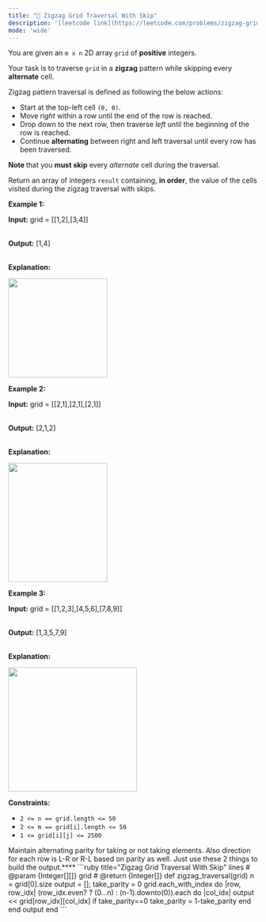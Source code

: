 ```yaml
---
title: "🧩 Zigzag Grid Traversal With Skip"
description: '[leetcode link](https://leetcode.com/problems/zigzag-grid-traversal-with-skip/description/)'
mode: 'wide'
---
```

<Tabs>
  <Tab title="Question" icon="circle-question" iconType="regular">
    <Card>
      <p>You are given an <code>m x n</code> 2D array <code>grid</code> of <strong>positive</strong> integers.</p>  <p>Your task is to traverse <code>grid</code> in a <strong>zigzag</strong> pattern while skipping every <strong>alternate</strong> cell.</p>  <p>Zigzag pattern traversal is defined as following the below actions:</p>  <ul>  <li>Start at the top-left cell <code>(0, 0)</code>.</li>  <li>Move <em>right</em> within a row until the end of the row is reached.</li>  <li>Drop down to the next row, then traverse <em>left</em> until the beginning of the row is reached.</li>  <li>Continue <strong>alternating</strong> between right and left traversal until every row has been traversed.</li> </ul>  <p><strong>Note </strong>that you <strong>must skip</strong> every <em>alternate</em> cell during the traversal.</p>  <p>Return an array of integers <code>result</code> containing, <strong>in order</strong>, the value of the cells visited during the zigzag traversal with skips.</p>   <p><strong class="example">Example 1:</strong></p>  <div class="example-block"> <p><strong>Input:</strong> <span class="example-io">grid = [[1,2],[3,4]]</span></p>  <p><br/> <strong>Output:</strong> <span class="example-io">[1,4]</span></p>  <p><br/> <strong>Explanation:</strong></p>  <p><strong><img alt="" src="https://assets.leetcode.com/uploads/2024/11/23/4012_example0.png" style="width: 200px; height: 200px;" /></strong></p> </div>  <p><strong class="example">Example 2:</strong></p>  <div class="example-block"> <p><strong>Input:</strong> <span class="example-io">grid = [[2,1],[2,1],[2,1]]</span></p>  <p><br/> <strong>Output:</strong> <span class="example-io">[2,1,2]</span></p>  <p><br/> <strong>Explanation:</strong></p>  <p><img alt="" src="https://assets.leetcode.com/uploads/2024/11/23/4012_example1.png" style="width: 200px; height: 240px;" /></p> </div>  <p><strong class="example">Example 3:</strong></p>  <div class="example-block"> <p><strong>Input:</strong> <span class="example-io">grid = [[1,2,3],[4,5,6],[7,8,9]]</span></p>  <p><br/> <strong>Output:</strong> <span class="example-io">[1,3,5,7,9]</span></p>  <p><br/> <strong>Explanation:</strong></p>  <p><img alt="" src="https://assets.leetcode.com/uploads/2024/11/23/4012_example2.png" style="width: 260px; height: 250px;" /></p> </div>   <p><strong>Constraints:</strong></p>  <ul>  <li><code>2 &lt;= n == grid.length &lt;= 50</code></li>  <li><code>2 &lt;= m == grid[i].length &lt;= 50</code></li>  <li><code>1 &lt;= grid[i][j] &lt;= 2500</code></li> </ul> 
    </Card>
  </Tab>
  <Tab title="Solution" icon="lightbulb" iconType="regular" >
    <Card>
      Maintain alternating parity for taking or not taking elements. Also direction for each row is L-R or R-L based on parity as well. Just use these 2 things to build the output.****
</Card>
  <Expandable title="code">
    <CodeGroup dropdown>
```ruby title="Zigzag Grid Traversal With Skip" lines
# @param {Integer[][]} grid
# @return {Integer[]}
def zigzag_traversal(grid)
  n = grid[0].size
  output = []; take_parity = 0
  grid.each_with_index do |row, row_idx|
    (row_idx.even? ? (0...n) : (n-1).downto(0)).each do |col_idx|
      output << grid[row_idx][col_idx] if take_parity==0
      take_parity = 1-take_parity
    end
  end
  output
end
```
    </CodeGroup>
  </Expandable>
  </Tab>
</Tabs>
